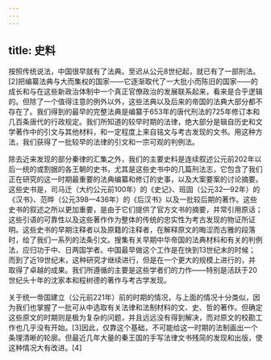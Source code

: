 ```yaml
---
---
---
```

title: 史料
---



按照传统说法，中国很早就有了法典。至迟从公元8世纪起，就已有了一部刑法。[2]把编纂法典与大而集权的国家——它逐渐取代了一大批小而陈旧的国家——的成长和与在这些新政治体制中一个真正官僚政治的发展联系起来，看来是合乎逻辑的。但除了一个值得注意的例外以外，这些法典以及后来的帝国的法典大部分都不存在了。我们得到的最早的完整法典是编纂于653年的唐代刑法的725年修订本和几百条唐代的行政规定。我们所知道的较早时期的法律，绝大部分是辑自历史和文学著作中的引文与其他材料，和一定程度上来自铭文与考古发现的文书。用这种方法，我们获得了一批较早的法律的引文和一宗可观的判例法。

除去近来发现的部分秦律的汇集之外，我们的主要史料是连续叙述公元前202年以后一统的或割据的各王朝的史书，尤其是这些史书中的几篇刑法志，它包含了我们正在研究的这一时期最重要的法典编纂和修订的史事，以及大案要案的讨论摘要。这些史书是，司马迁（大约公元前100年）的《史记》、班固（公元32—92年）的《汉书》、范晔（公元398—436年）的《后汉书》以及一批较后期的著作。这些史书的叙述之所以更加重要，是由于它们提供了官方文书的摘要，并常引用原话；这些引语的可靠性以及这些著作作为整体的传统的忠实性为考古发现的物证所证明。这些史书的早期注释者以及原籍的注释者，在解释原文的晦涩而古雅的段落时，给了我们一系列的法条引文。搜集有关早期中华帝国的法典材料和有关的判例法，应归功于中、日两国学者。中国最早做这个工作是在快到13世纪末的时候；而到了近19世纪末，这种研究才继续进行，但是在一个更大的规模上进行的，并取得了卓越的成果。我们所遵循的主要是这些学者们的力作——特别是活跃于20世纪头十年的沈家本和程树德的著作与考古学发现。

关于统一帝国建立（公元前221年）前的时期的情况，与上面的情况十分类似，因为我们也掌握了一批可从中选取有关法律和法制材料的文、史、哲的著作。但确定这些原文的时期则是极为复杂的问题，并且远远没有得到解决，而对原文的校勘工作也几乎没有开始。[3]因此，仅靠这个基础，不可能给这一时期的法制画出一个条理清晰的轮廓。但最近几年大量的秦王国的手写法律文书残简的发现和出版，使这种情况大有改进。[4]